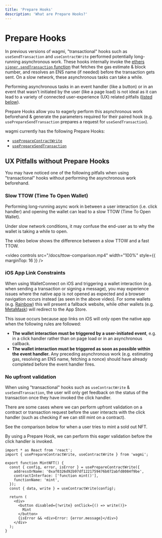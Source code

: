 ```yaml
---
title: 'Prepare Hooks'
description: 'What are Prepare Hooks?'
---
```



# Prepare Hooks

In previous versions of wagmi, "transactional" hooks such as `useSendTransaction` and `useContractWrite` performed potentially long-running asynchronous work. These hooks internally invoke the [ethers `signer.sendTransaction` function](https://docs.ethers.io/v5/api/signer/#Signer-sendTransaction) that fetches the gas estimate & block number, and resolves an ENS name (if needed) before the transaction gets sent. On a slow network, these asynchronous tasks can take a while.

Performing asynchronous tasks in an event handler (like a button) or in an event that wasn't initiated by the user (like a page load) is not ideal as it can lead to a variety of connected user-experience (UX) related pitfalls ([listed below](#ux-pitfalls-without-prepare-hooks)).

Prepare Hooks allow you to eagerly perform this asynchronous work beforehand & generate the parameters required for their paired hook (e.g. `usePrepareSendTransaction` prepares a request for `useSendTransaction`).

wagmi currently has the following Prepare Hooks:

- [`usePrepareContractWrite`](/docs/prepare-hooks/usePrepareContractWrite)
- [`usePrepareSendTransaction`](/docs/prepare-hooks/usePrepareSendTransaction)

## UX Pitfalls without Prepare Hooks

You may have noticed one of the following pitfalls when using "transactional" hooks without performing the asynchronous work beforehand.

### Slow TTOW (Time To Open Wallet)

Performing long-running async work in between a user interaction (i.e. click handler) and opening the wallet can lead to a slow TTOW (Time To Open Wallet).

Under slow network conditions, it may confuse the end-user as to why the wallet is taking a while to open.

The video below shows the difference between a slow TTOW and a fast TTOW.

<video
  controls
  src="/docs/ttow-comparison.mp4"
  width="100%"
  style={{ marginTop: 16 }}
/>

### iOS App Link Constraints

When using WalletConnect on iOS and triggering a wallet interaction (e.g. when sending a transaction or signing a message), you may experience issues where the native app is not opened as expected and a browser navigation occurs instead (as seen in the above video). For some wallets (e.g. [Rainbow](https://rainbow.me/)) this will present a fallback website, while other wallets (e.g. [MetaMask](https://metamask.io/)) will redirect to the App Store.

This issue occurs because app links on iOS will only open the native app when the following rules are followed:

- **The wallet interaction must be triggered by a user-initiated event**, e.g. in a click handler rather than on page load or in an asynchronous callback.
- **The wallet interaction must be triggered as soon as possible within the event handler.** Any preceding asynchronous work (e.g. estimating gas, resolving an ENS name, fetching a nonce) should have already completed before the event handler fires.

### No upfront validation

When using "transactional" hooks such as `useContractWrite` & `useSendTransaction`, the user will only get feedback on the status of the transaction once they have invoked the click handler.

There are some cases where we can perform upfront validation on a contract or transaction request before the user interacts with the click handler (such as checking if we can still mint on a contract).

See the comparison below for when a user tries to mint a sold out NFT.

<ValidationComparisonTable />

By using a Prepare Hook, we can perform this eager validation before the click handler is invoked.

```tsx {5,17}
import * as React from 'react';
import { usePrepareContractWrite, useContractWrite } from 'wagmi';

export function MintNFT() {
  const { config, error, isError } = usePrepareContractWrite({
    addressOrName: '0xaf0326d92b97df1221759476b072abfd8084f9be',
    contractInterface: ['function mint()'],
    functionName: 'mint',
  });
  const { data, write } = useContractWrite(config);

  return (
    <div>
      <button disabled={!write} onClick={() => write()}>
        Mint
      </button>
      {isError && <div>Error: {error.message}</div>}
    </div>
  );
}
```
